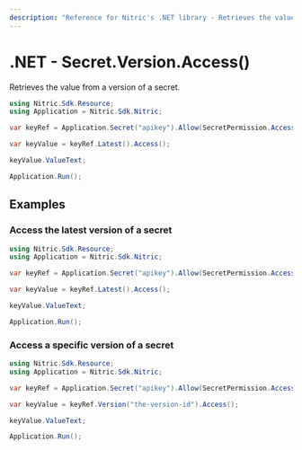 ```yaml
---
description: "Reference for Nitric's .NET library - Retrieves the value from a version of a secret."
---
```


# .NET - Secret.Version.Access()

Retrieves the value from a version of a secret.

```csharp
using Nitric.Sdk.Resource;
using Application = Nitric.Sdk.Nitric;

var keyRef = Application.Secret("apikey").Allow(SecretPermission.Access);

var keyValue = keyRef.Latest().Access();

keyValue.ValueText;

Application.Run();
```

## Examples

### Access the latest version of a secret

```csharp
using Nitric.Sdk.Resource;
using Application = Nitric.Sdk.Nitric;

var keyRef = Application.Secret("apikey").Allow(SecretPermission.Access);

var keyValue = keyRef.Latest().Access();

keyValue.ValueText;

Application.Run();
```

### Access a specific version of a secret

```csharp
using Nitric.Sdk.Resource;
using Application = Nitric.Sdk.Nitric;

var keyRef = Application.Secret("apikey").Allow(SecretPermission.Access);

var keyValue = keyRef.Version("the-version-id").Access();

keyValue.ValueText;

Application.Run();
```
